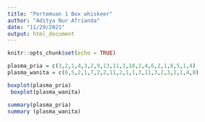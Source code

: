 ---
title: "Pertemuan 1 Box whiskeer"
author: "Aditya Nur Afrianda"
date: "11/29/2021"
output: html_document
---

```{r setup, include=FALSE}
knitr::opts_chunk$set(echo = TRUE)
```

``` {r}
plasma_pria = c(3,2,1,4,3,2,9,13,11,3,18,2,4,6,2,1,8,5,1,4)
plasma_wanita = c(6,5,2,1,7,2,2,11,2,1,1,3,11,3,2,3,2,1,4,8)
```

``` {r}
boxplot(plasma_pria)
 boxplot(plasma_wanita)
```

```{r}
summary(plasma_pria)
summary (plasma_wanita)
```